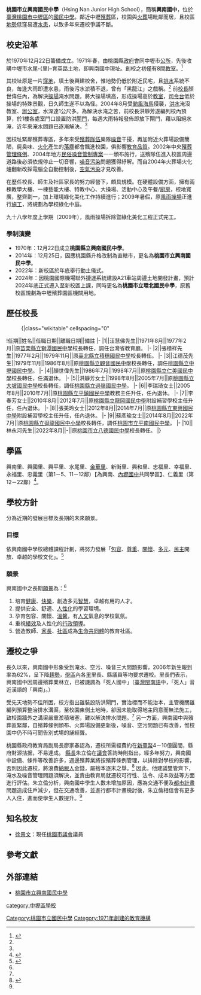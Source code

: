 {{noteTA
|1=zh-hans:初級中學; zh-hant:國民中學;
|2=zh-hans:噪声; zh-hant:噪音;
}}
{{Infobox School
| name = 桃園市立興南國民中學
| other_name = Hsing Nan Junior High School
| image =[[File:Hsing_Nan_Junior_High_Schoo_Logol.gif|File:Hsing Nan Junior High Schoo Logol.gif]]
| motto =
| established = 1971年
| type = 市立[[國民中學|國民中學]]
| district ={{flagicon|TWN}}[[臺灣|臺灣]][[桃園市|桃園市]][[中壢區|中壢區]]
| grades = 三年制，共10班。<br>七年級3班<br>八年級4班<br>九年級3班<br>（不含特教班）
| principal = 蘇彥瑜
| sc =
| cs =  
| faculty = 73人
| staff = 8人
| students = 300多人（2020年）
| athletics = 
| conference = 
| colors = 
| magazine = 
| free_label = 面積
| free_text = 2.683[[公頃|公頃]]
| free_label2 = 
| free_text2 = 
| free_label3 = 
| free_text3 = 
| address = [[臺灣|臺灣]] 320[[桃園市|桃園市]][[中壢區|中壢區]]育英路55號
| tel  =886-3-462-9991
| fax  =886-3-452-6012
| website = http://www.hnjh.tyc.edu.tw/
}}

'''桃園市立興南國民中學'''（Hsing Nan Junior High School），簡稱'''興南國中'''，位於[[臺灣|臺灣]][[桃園市|桃園市]][[中壢區|中壢區]]的[[國民中學|國民中學]]。鄰近中壢[[葬礼|殯葬]]區，校園與[[火葬|火葬]]場毗鄰而居，且校區[[地勢|地勢]]低窪易遭[[洪災|水患]]，以致多年來遷校爭議不斷。

==校史沿革==
於1970年12月22日籌備成立。1971年春，由桃園縣[[政府|政府]]會同中壢市[[公所|公所]]，先後收購中壢市水尾-{里}-育英路土地，即興南國中現址。創校之初僅有8間[[教室|教室]]。<ref name="report">{{cite web
|url=http://www.hnjh.tyc.edu.tw/~hnadm51/adm51l6.htm
|author=李瑞琦
|title=教育部視察桃園縣教育環境興南國中報告書
|publisher=興南國中
|date=2007-05-14
|accessdate=2007-12-05
|archive-date=2009-06-24
|archive-url=https://web.archive.org/web/20090624034223/http://www.hnjh.tyc.edu.tw/~hnadm51/adm51l6.htm
|dead-url=no
}}</ref>

其校址原是一片[[湿地|窪地]]，填土後興建校舍，惟地勢仍低於附近民宅，且[[下水道|排水]]系統不良，毎逢大雨即遭水患，雨後污水淤積不退，曾有「黑龍江」之戲稱。<ref name="report"/>  前[[校長|校長]]顏世偉任內，為解決[[操場|操場]]淹水問題，將大操場填高，形成操場高於[[教室|教室]]，[[司令台|司令台]]低於操場的特殊景觀，日久師生遂不以為怪。2004年8月受[[颱風海馬|颱風海馬]]侵襲，[[洪水|洪水]]淹沒教室、[[辦公室|辦公室]]，水深達1公尺多。為解決水淹之苦，前校長洪靜芳遂編列校內預算，於1樓各處室門口設置防洪[[閘門|閘門]]，每遇大雨特報發佈即放下閘門，藉以阻絕水淹，近年來淹水問題已逐漸解決。<ref name="report"/>

因校址緊鄰殯葬專區，多年來受[[台灣喪葬|殯葬隊伍]]樂隊[[噪音|噪音]]干擾，再加附近火葬場設備簡陋，屍臭味、[[火化|火化]]產生的[[落塵|落塵]]都會飄進校園，俱影響[[教育|教育]][[品質|品質]]。2002年中央[[殯葬管理條例|殯葬管理條例]]、2004年地方[[民俗噪音管制專案|民俗噪音管制專案]]一一頒布施行，送殯隊伍進入校區周邊道路後必須依規停止一切音響，[[噪音污染|噪音污染]]問題獲得紓解。而自2004年火葬場火化爐翻新改採電腦全自動控制後，[[空氣污染|空氣污染]]才見改善。

在歷任校長、師生及社區家長的努力經營下，頗具規模。在硬體設備方面，擁有兩棟教學大樓、一棟藝能大樓、特教中心、大操場、活動中心及午餐/[[廚房|廚房]]，校地寬廣，整齊劃一，加上環境綠化美化工作持續進行；2009年暑假，原[[風雨操場|風雨操場]]正進行[[施工|施工]]，將規劃為學校綠化中庭。

九十八學年度上學期（2009年），風雨操場拆除暨綠化美化工程正式完工。

===學制演變===
*1970年：12月22日成立'''桃園縣立興南國民中學'''。
*2014年：12月25日，因應桃園縣升格改制為直轄市，更名為'''桃園市立興南國民中學'''。
*2022年：新校區於年底舉行動土儀式。
*2024年：因桃園國際機場聯外捷運系統建設A21車站周邊土地開發計畫，預計2024年底正式遷入至新校區上課，同時更名為'''桃園市立環北國民中學'''，原舊校區規劃為中壢殯葬園區機關用地。

== 歷任校長 ==
:{|class="wikitable" cellspacing="0"
!任期||姓名||任職日期||離職日期||備註
|-
|1||汪慧佛先生||1971年8月||1977年2月||原[[苗栗縣立獅潭國民中學|苗栗縣立獅潭國民中學]]校長轉任，調任台灣省教育廳。
|-
|2||張積祥先生||1977年2月||1979年11月||原[[新北市立積穗國民中學|臺北縣立積穗國民中學]]校長轉任。
|-
|3||江德茂先生||1979年11月||1986年8月||原[[桃園市立觀音國民中學|桃園縣立觀音國民中學]]校長轉任，調任[[桃園市立中壢國民中學|桃園縣立中壢國民中學]]。
|-
|4||顏世偉先生||1986年7月||1998年7月||原[[桃園市立仁美國民中學|桃園縣立仁美國民中學]]校長轉任，任滿退休。
|-
|5||洪靜芳女士||1998年8月||2005年7月||原[[桃園市立大坡國民中學|桃園縣立大坡國民中學]]校長轉任，調任[[桃園市立過嶺國民中學|桃園縣立過嶺國民中學]]。
|-
|6||李瑞琦女士||2005年8月||2010年7月||原[[桃園市立平鎮國民中學|桃園縣立平鎮國民中學]]教務主任升任，任內退休。
|-
|7||李春芳女士||2010年8月||2012年7月||原[[桃園市立龍岡國民中學|桃園縣立龍岡國民中學]]附設補習學校主任升任，任內退休。
|-
|8||張美玲女士||2012年8月||2014年7月||原[[桃園市立東興國民中學|桃園縣立東興國民中學]]附設補習學校主任升任，任內退休。
|-
|9||蘇彥瑜女士||2014年8月||2022年7月||原[[桃園市立迴龍國民中小學|桃園縣立迴龍國民中小學]]校長轉任，調任[[桃園市立平南國民中學|桃園市立平南國民中學]]。
|-
|10||林永河先生||2022年8月||-||原[[桃園市立八德國民中學|桃園市立八德國民中學]]校長轉任。
|}

==學區==
興南里、興國里、興平里、水尾里、[[金華里_(中壢市)|金華里]]、新街里、興和里、忠福里、幸福里、永福里、忠義里（第1－5、11－12鄰）【為興南、[[內壢國中|內壢國中]]共同學區】、仁義里（第12－22鄰）<ref>{{Cite web |url=http://www.tyc.edu.tw/home.jsp?id=42&parentpath=0,41 |title=桃園市107學年度國民中小學學區劃分一覽表 |accessdate=2018-06-18 |archive-date=2018-06-16 |archive-url=https://web.archive.org/web/20180616054954/http://www.tyc.edu.tw/home.jsp?id=42&parentpath=0,41 |dead-url=no }}</ref>。

==學校方針==
分為近期的發展目標及長期的未來願景。
===目標===
依興南國中學校總體課程計劃，將努力發展「[[包容_(品德)|包容]]、[[尊重|尊重]]、[[關懷|關懷]]、[[多元|多元]]、[[民主|民主]]開放、卓越的學校文化」。<ref name="plan">{{cite book
|title=九年一貫課程 學校總體課程計劃
|publisher=興南國中
|date=2006年4月7日
}}</ref>
===願景===
興南國中之長期[[願景|願景]]為：<ref name="plan"/>
#培育[[健康|健康]]、[[快樂|快樂]]，創造多元[[智慧|智慧]]，卓越有用的人才。
#提供安全、舒適、[[人性化|人性化]]的學習環境。
#孕育包容、關懷、[[溫馨|溫馨]]，有[[人文|人文]]氣息的學校氣氛。
#重視[[績效|績效]]及人性化的[[行政|行政]][[領導|領導]]。
#營造教師、[[家長|家長]]、[[社區|社區]]成為[[生命共同體|生命共同體]]的教育社區。

== 遷校之爭 ==
長久以來，興南國中形象受到淹水、空污、噪音三大問題影響，2006年新生報到率為62%，呈下降[[趨勢|趨勢]]，[[學區|學區]]內各[[村#中華民國（台灣）|里]]里長、縣議員等均要求遷校。里長們表示，興南國中因周邊殯葬業林立，已被譏諷為「死人國中」（[[臺灣閩南語|臺灣閩南語]]中，「死人」音近漢語的「興南」。）

受先天地勢不佳所困，校方指出雖裝設防洪閘門，實治標而不能治本，主管機關雖編列預算整治排水溝渠，至校園東側土地時，卻因未能取得地主同意而無法施工，致校園牆外之溝渠嚴重淤積堵塞，難以解決排水問題。<ref name="report"/> 另一方面，興南國中與殯葬區緊鄰，自殯葬條例頒布、火葬場設備更新後，噪音、空污問題已有改善，惟校園中仍不時可聞告別式場的誦經聲。

桃園縣政府教育局副局長廖家春認為，遷校所需經費約在[[新臺幣|新臺幣]]4－10億圓間，縣府財源拮据，不易達成。 [[縣長|縣長]]朱立倫在[[議會|議會]]答詢時則指出，經多年努力，興南國中設備、條件等改善許多，週邊殯葬業將按殯葬條例管理，以排除對學校的影響，否則因此遷校，將浪費[[納稅人|納稅人]]金錢，屬捨本逐末之舉。<ref name="county">{{cite web
|title=桃園縣政府新聞稿
|url=http://gab.tycg.gov.tw/main/news_detail.aspx?type_code=02&sn=2067
|publisher=桃園縣政府
|date=2007-05-25
|author=陳怡親
}}{{Dead link|date=2019年12月 |bot=InternetArchiveBot |fix-attempted=yes }}</ref>  因此，他建議雙管齊下，淹水及噪音管理問題須解決，並責由教育局就遷校可行性、法令、成本效益等方面進行評估。朱立倫分析，興南國中學生人數未增加原因，應為交通不便及[[都市計畫|都市計畫]]問題造成住戶減少，但在交通改善，並進行都市計畫檢討後，朱立倫相信會有更多人入住，進而使學生人數提升。<ref name="county"/>

==知名校友==
*[[徐景文_(台灣)|徐景文]]：現任[[桃園市議會|桃園市議會]]議員

==參考文獻==
{{reflist}}

== 外部連結 ==
*[http://www.hnjh.tyc.edu.tw/ 桃園市立興南國民中學] {{Wayback|url=http://www.hnjh.tyc.edu.tw/ |date=20111005005504 }}

{{coord|24|58|27.60|N|121|13|35.74|E|scale:5000_region:TW-TAO|display=title}}
{{桃園市國民中小學}}

[[category:中壢區學校|category:中壢區學校]]
[[Category:桃園市立國民中學|Category:桃園市立國民中學]]
[[Category:1971年創建的教育機構|Category:1971年創建的教育機構]]